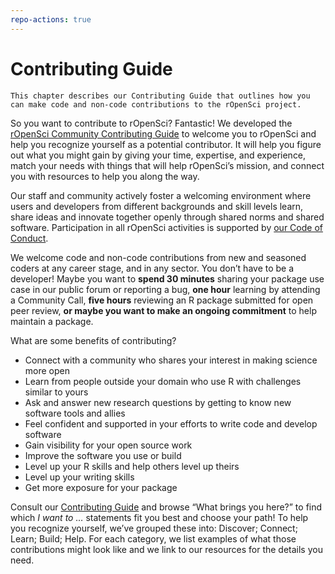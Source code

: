 ```yaml
---
repo-actions: true
---
```


# Contributing Guide {#contributingguide}

```block
This chapter describes our Contributing Guide that outlines how you can make code and non-code contributions to the rOpenSci project.

```

So you want to contribute to rOpenSci? Fantastic! We developed the [rOpenSci Community Contributing Guide](https://contributing.ropensci.org/) to welcome you to rOpenSci and help you recognize yourself as a potential contributor. It will help you figure out what you might gain by giving your time, expertise, and experience, match your needs with things that will help rOpenSci’s mission, and connect you with resources to help you along the way.

Our staff and community actively foster a welcoming environment where users and developers from different backgrounds and skill levels learn, share ideas and innovate together openly through shared norms and shared software. Participation in all rOpenSci activities is supported by [our Code of Conduct](https://ropensci.org/code-of-conduct).

We welcome code and non-code contributions from new and seasoned coders at any career stage, and in any sector. You don’t have to be a developer! Maybe you want to **spend 30 minutes** sharing your package use case in our public forum or reporting a bug, **one hour** learning by attending a Community Call, **five hours** reviewing an R package submitted for open peer review, **or maybe you want to make an ongoing commitment** to help maintain a package.

What are some benefits of contributing?

*   Connect with a community  who shares your interest in making science more open
*   Learn from people outside your domain who use R with challenges similar to yours
*   Ask and answer new research questions by getting to know new software tools and allies
*   Feel confident and supported in your efforts to write code and develop software
*   Gain visibility for your open source work
*   Improve the software you use or build
*   Level up your R skills and help others level up theirs
*   Level up your writing skills
*   Get more exposure for your package

Consult our [Contributing Guide](https://contributing.ropensci.org/) and browse "What brings you here?" to find which _I want to …_ statements fit you best and choose your path! To help you recognize yourself, we’ve grouped these into: Discover; Connect; Learn; Build; Help. For each category, we list examples of what those contributions might look like and we link to our resources for the details you need.
